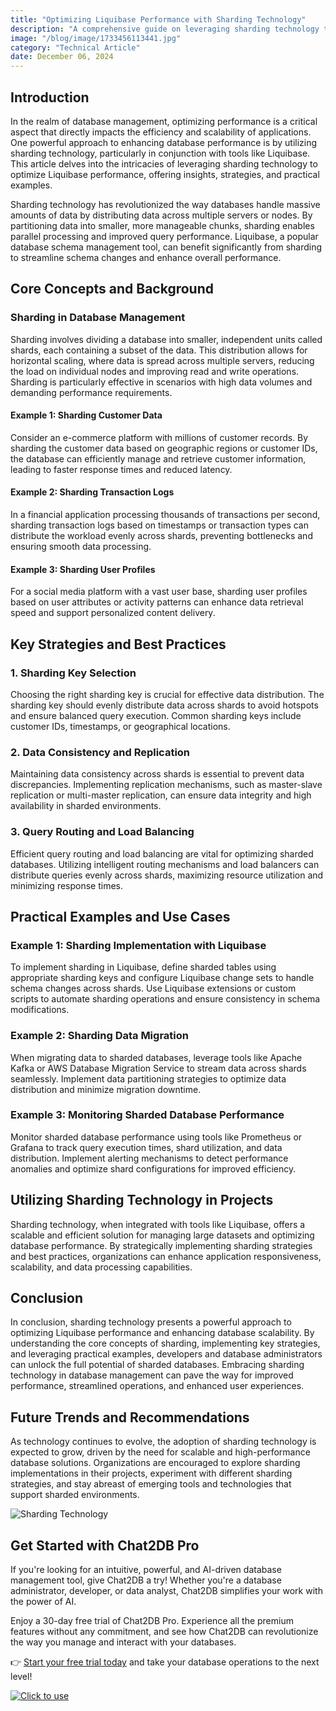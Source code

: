 ```yaml
---
title: "Optimizing Liquibase Performance with Sharding Technology"
description: "A comprehensive guide on leveraging sharding technology to enhance Liquibase performance, including key strategies, practical examples, and best practices."
image: "/blog/image/1733456113441.jpg"
category: "Technical Article"
date: December 06, 2024
---
```


## Introduction

In the realm of database management, optimizing performance is a critical aspect that directly impacts the efficiency and scalability of applications. One powerful approach to enhancing database performance is by utilizing sharding technology, particularly in conjunction with tools like Liquibase. This article delves into the intricacies of leveraging sharding technology to optimize Liquibase performance, offering insights, strategies, and practical examples.

Sharding technology has revolutionized the way databases handle massive amounts of data by distributing data across multiple servers or nodes. By partitioning data into smaller, more manageable chunks, sharding enables parallel processing and improved query performance. Liquibase, a popular database schema management tool, can benefit significantly from sharding to streamline schema changes and enhance overall performance.

## Core Concepts and Background

### Sharding in Database Management

Sharding involves dividing a database into smaller, independent units called shards, each containing a subset of the data. This distribution allows for horizontal scaling, where data is spread across multiple servers, reducing the load on individual nodes and improving read and write operations. Sharding is particularly effective in scenarios with high data volumes and demanding performance requirements.

#### Example 1: Sharding Customer Data

Consider an e-commerce platform with millions of customer records. By sharding the customer data based on geographic regions or customer IDs, the database can efficiently manage and retrieve customer information, leading to faster response times and reduced latency.

#### Example 2: Sharding Transaction Logs

In a financial application processing thousands of transactions per second, sharding transaction logs based on timestamps or transaction types can distribute the workload evenly across shards, preventing bottlenecks and ensuring smooth data processing.

#### Example 3: Sharding User Profiles

For a social media platform with a vast user base, sharding user profiles based on user attributes or activity patterns can enhance data retrieval speed and support personalized content delivery.

## Key Strategies and Best Practices

### 1. Sharding Key Selection

Choosing the right sharding key is crucial for effective data distribution. The sharding key should evenly distribute data across shards to avoid hotspots and ensure balanced query execution. Common sharding keys include customer IDs, timestamps, or geographical locations.

### 2. Data Consistency and Replication

Maintaining data consistency across shards is essential to prevent data discrepancies. Implementing replication mechanisms, such as master-slave replication or multi-master replication, can ensure data integrity and high availability in sharded environments.

### 3. Query Routing and Load Balancing

Efficient query routing and load balancing are vital for optimizing sharded databases. Utilizing intelligent routing mechanisms and load balancers can distribute queries evenly across shards, maximizing resource utilization and minimizing response times.

## Practical Examples and Use Cases

### Example 1: Sharding Implementation with Liquibase

To implement sharding in Liquibase, define sharded tables using appropriate sharding keys and configure Liquibase change sets to handle schema changes across shards. Use Liquibase extensions or custom scripts to automate sharding operations and ensure consistency in schema modifications.

### Example 2: Sharding Data Migration

When migrating data to sharded databases, leverage tools like Apache Kafka or AWS Database Migration Service to stream data across shards seamlessly. Implement data partitioning strategies to optimize data distribution and minimize migration downtime.

### Example 3: Monitoring Sharded Database Performance

Monitor sharded database performance using tools like Prometheus or Grafana to track query execution times, shard utilization, and data distribution. Implement alerting mechanisms to detect performance anomalies and optimize shard configurations for improved efficiency.

## Utilizing Sharding Technology in Projects

Sharding technology, when integrated with tools like Liquibase, offers a scalable and efficient solution for managing large datasets and optimizing database performance. By strategically implementing sharding strategies and best practices, organizations can enhance application responsiveness, scalability, and data processing capabilities.

## Conclusion

In conclusion, sharding technology presents a powerful approach to optimizing Liquibase performance and enhancing database scalability. By understanding the core concepts of sharding, implementing key strategies, and leveraging practical examples, developers and database administrators can unlock the full potential of sharded databases. Embracing sharding technology in database management can pave the way for improved performance, streamlined operations, and enhanced user experiences.

## Future Trends and Recommendations

As technology continues to evolve, the adoption of sharding technology is expected to grow, driven by the need for scalable and high-performance database solutions. Organizations are encouraged to explore sharding implementations in their projects, experiment with different sharding strategies, and stay abreast of emerging tools and technologies that support sharded environments.

![Sharding Technology](https://example.com/sharding-technology.jpg)

## Get Started with Chat2DB Pro

If you're looking for an intuitive, powerful, and AI-driven database management tool, give Chat2DB a try! Whether you're a database administrator, developer, or data analyst, Chat2DB simplifies your work with the power of AI.

Enjoy a 30-day free trial of Chat2DB Pro. Experience all the premium features without any commitment, and see how Chat2DB can revolutionize the way you manage and interact with your databases.

👉 [Start your free trial today](https://chat2db.ai/pricing) and take your database operations to the next level!


[![Click to use](/image/blog/bg/chat2db.jpg)](https://chat2db.ai/)
